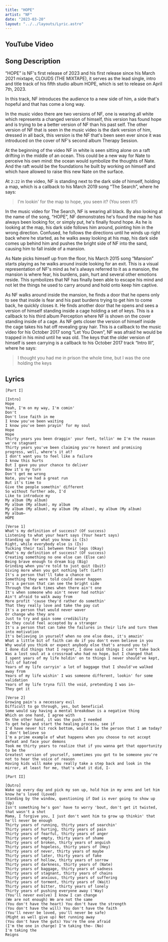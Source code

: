 ```yaml
---
title: "HOPE"
artist: "NF"
date: "2023-03-20"
layout: "../../layouts/Lyric.astro"
---
```



## YouTube Video

<YouTube id="tsmPCi7NKrg" />

## Song Description

“HOPE” is NF's first release of 2023 and his first release since his March 2021 mixtape, CLOUDS (THE MIXTAPE), it serves as the lead single, intro and title track of his fifth studio album HOPE, which is set to release on April 7th, 2023.

In this track, NF introduces the audience to a new side of him, a side that's hopeful and that has come a long way.

In the music video there are two versions of NF, one is wearing all white which represents a changed version of himself, this version has found hope and is trying to be a better version of NF than his past self. The other version of NF that is seen in the music video is the dark version of him, dressed in all back, this version is the NF that's been seen ever since it was introduced on the cover of NF's second album Therapy Session.

At the beginning of the video NF in white is seen sitting alone on a raft drifting in the middle of an ocean. This could be a new way for Nate to perceive his own mind: the ocean would symbolize the thoughts of Nate. And the raft would be the foundations he built by working on himself and which have allowed to raise this new Nate on the surface.

At `2:22` in the video, NF is standing next to the dark side of himself, holding a map, which is a callback to his March 2019 song “The Search”, where he says:

> I'm lookin' for the map to hope, you seen it? (You seen it?)

In the music video for The Search, NF is wearing all black. By also looking at the name of the song, “HOPE”, NF demonstrates he's found the map he has always been looking for, or simply put, he's finally found hope. As he is looking at the map, his dark side follows him around, pointing him in the wrong direction. Confused, he follows the directions until he winds up right back where he started, as he walks away looking at his map, his dark side comes up behind him and pushes the bright side of NF into the sand, causing him to fall inside of a mansion.

As Nate picks himself up from the floor, his March 2015 song “Mansion” starts playing as he walks around inside looking for an exit. This is a visual representation of NF's mind as he's always referred to it as a mansion, the mansion is where fear, his burdens, pain, hurt and several other emotions reside. This symbolizes that NF has finally been able to escape his mind and not let the things he used to carry around and hold onto keep him captive.

As NF walks around inside the mansion, he finds a door that he opens only to see that inside is fear and his past burdens trying to get him to come back, he quickly closes it. He finds another door that he opens and sees a version of himself standing inside a cage holding a set of keys. This is a callback to his third album Perception where NF is shown on the cover standing inside of a cage. As NF gets closer the version of himself inside the cage takes his hat off revealing gray hair. This is a callback to the music video for his October 2017 song “Let You Down”, NF was afraid he would be trapped in his mind until he was old. The keys that the older version of himself is seen carrying is a callback to his October 2017 track “Intro III”, where he says:

> I thought you had me in prison the whole time, but I was the one holding the keys

## Lyrics

```
[Part I]

[Intro]
Hope
Yeah, I'm on my way, I'm comin'
Don't
Don't lose faith in me
I know you've been waiting
I know you've been prayin' for my soul
Hope
Hope
Thirty years you been draggin' your feet, tellin' me I'm the reason we're stagnant
Thirty years you've been claiming you're honest and promising progress, well, where's it at?
I don't want you to feel like a failure
I know this hurts
But I gave you your chance to deliver
Now it's my turn
Don't get me wrong
Nate, you've had a great run
But it's time to
Give the people somethin' different
So without further ado, I'd
Like to introduce my
My album (My album)
My album (My album), my album
My album (My album), my album (My album), my album (My album)
My album—
HOPE

[Verse 1]
What's my definition of success? (Of success)
Listening to what your heart says (Your heart says)
Standing up for what you know is (Is)
Right, while everybody else is (Is)
Tucking their tail between their legs (Okay)
What's my definition of success? (Of success)
Creating something no one else can (Else can)
Being brave enough to dream big (Big)
Grinding when you're told to just quit (Quit)
Giving more when you got nothing left (Left)
It's a person that'll take a chance on
Something they were told could never happen
It's a person that can see the bright side
Through the dark times when there ain't one
It's when someone who ain't never had nothin'
Ain't afraid to walk away from
More profit 'cause they'd rather do somethin'
That they really love and take the pay cut
It's a person that would never waver
Or change who they are
Just to try and gain some credibility
So they could feel accepted by a stranger
It's a person that can take the failures in their life and turn them into motivation
It's believing in yourself when no one else does, it's amazin'
What a little bit of faith can do if you don't even believe in you
Why would you think or expect anybody else that's around you to?
I done did things that I regret, I done said things I can't take back
Was a lost soul at a crossroad who had no hope, but I changed that
I spent years of my life holdin' on to things I never should've kept, full of hatred
Years of my life carryin' a lot of baggage that I should've walked away from
Years of my life wishin' I was someone different, lookin' for some validation
Years of my life tryna fill the void, pretending I was in—
They get it

[Verse 2]
Growing pain's a necessary evil
Difficult to go through, yes, but beneficial
Some would say having a mental breakdown is a negative thing
Which on one hand, I agree with
On the other hand, it was the push I needed
To get help and start the healing process, see if
I'd have never hit rock bottom, would I be the person that I am today? I don't believe so
I'm a prime example of what happens when you choose to not accept defeat and face your demons
Took me thirty years to realize that if you wanna get that opportunity to be the
Greatest version of yourself, sometimes you got to be someone you're not to hear the voice of reason
Having kids will make you really take a step back and look in the mirror, at least for me, that's what it did, I-

[Part II]

[Outro]
Wake up every day and pick my son up, hold him in my arms and let him know he's loved (Loved)
Standing by the window, questioning if Dad is ever going to show up (Up)
Isn't something he's gon' have to worry 'bout, don't get it twisted, that wasn't a shot
Mama, I forgive you, I just don't want him to grow up thinkin' that he'll never be enough
Thirty years of running, thirty years of searchin'
Thirty years of hurting, thirty years of pain
Thirty years of fearful, thirty years of anger
Thirty years of empty, thirty years of shame
Thirty years of broken, thirty years of anguish
Thirty years of hopeless, thirty years of (Hey)
Thirty years of never, thirty years of maybe
Thirty years of later, thirty years of fake
Thirty years of hollow, thirty years of sorrow
Thirty years of darkness, thirty years of (Nate)
Thirty years of baggage, thirty years of sadness
Thirty years of stagnant, thirty years of chains
Thirty years of anxious, thirty years of suffering
Thirty years of torment, thirty years of (Wait)
Thirty years of bitter, thirty years of lonely
Thirty years of pushing everyone away ('Way)
(You'll never evolve) I know I can change
(We are not enough) We are not the same
(You don't have the heart) You don't have the strength
(You don't have the will) You don't have the faith
(You'll never be loved, you'll never be safe)
(Might as well give up) Not running away
(You don't have the guts) You're the one afraid
(I'm the one in charge) I'm taking the— (No)
I'm taking the
Reigns
```
